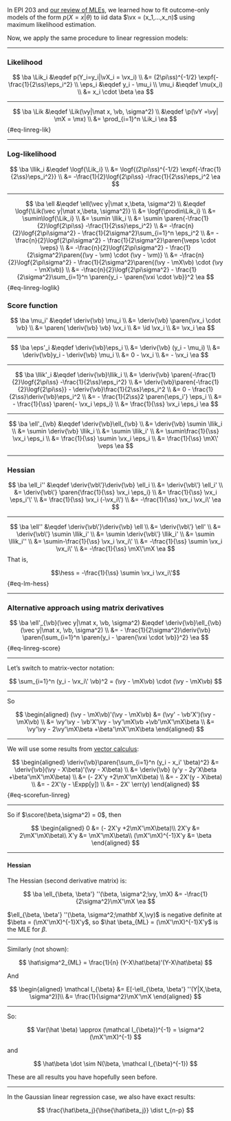 :::{.notes}

In EPI 203 and [our review of MLEs](intro-MLEs.qmd#sec-intro-MLEs),
we learned how to fit outcome-only models of the form $p(X=x|\theta)$
to iid data $\vx = (x_1,…,x_n)$ using maximum likelihood estimation.

Now, we apply the same procedure to linear regression models:

:::

---

### Likelihood

$$
\ba
\Lik_i &\eqdef p(Y_i=y_i|\vX_i = \vx_i)
\\
&= (2\pi\ss)^{-1/2} \expf{-\frac{1}{2\ss}\eps_i^2}
\\
\eps_i &\eqdef y_i - \mu_i
\\
\mu_i &\eqdef \mu(x_i)
\\
&= x_i \cdot \beta
\ea
$$

---

$$
\ba
\Lik &\eqdef \Lik(\vy|\mat x, \vb, \sigma^2) 
\\
&\eqdef \p(\vY =\vy| \mX = \mx)
\\
&= \prod_{i=1}^n \Lik_i
\ea
$$ {#eq-linreg-lik}

---

### Log-likelihood

$$
\ba
\llik_i &\eqdef \logf{\Lik_i}
\\
&=  \logf{(2\pi\ss)^{-1/2} \expf{-\frac{1}{2\ss}\eps_i^2}}
\\
&=  -\frac{1}{2}\logf{2\pi\ss} -\frac{1}{2\ss}\eps_i^2
\ea
$$

---

$$
\ba
\ell &\eqdef \ell(\vec y|\mat x,\beta, \sigma^2)
\\
&\eqdef \logf{\Lik(\vec y|\mat x,\beta, \sigma^2)}
\\
&= \logf{\prodin\Lik_i}
\\
&= \sumin\logf{\Lik_i}
\\
&= \sumin \llik_i
\\
&= \sumin \paren{-\frac{1}{2}\logf{2\pi\ss} -\frac{1}{2\ss}\eps_i^2}
\\
&= -\frac{n}{2}\logf{2\pi\sigma^2} -
\frac{1}{2\sigma^2}\sum_{i=1}^n \eps_i^2
\\
&= -\frac{n}{2}\logf{2\pi\sigma^2} -
\frac{1}{2\sigma^2}\paren{\veps \cdot \veps}
\\
&= -\frac{n}{2}\logf{2\pi\sigma^2} -
\frac{1}{2\sigma^2}\paren{(\vy - \vm) \cdot (\vy - \vm)}
\\
&= -\frac{n}{2}\logf{2\pi\sigma^2} -
\frac{1}{2\sigma^2}\paren{(\vy - \mX\vb) \cdot (\vy - \mX\vb)}
\\
&= -\frac{n}{2}\logf{2\pi\sigma^2} -
\frac{1}{2\sigma^2}\sum_{i=1}^n \paren{y_i - \paren{\vxi \cdot \vb}}^2
\ea
$$ {#eq-linreg-loglik}

### Score function

$$
\ba
\mu_i' &\eqdef \deriv{\vb} \mu_i
\\
&= \deriv{\vb} \paren{\vx_i \cdot \vb}
\\
&= \paren{ \deriv{\vb} \vb} \vx_i
\\
&= \id \vx_i 
\\
&= \vx_i
\ea
$$

---

$$
\ba
\eps'_i &\eqdef \deriv{\vb}\eps_i
\\
&= \deriv{\vb} (y_i - \mu_i)
\\
&=  \deriv{\vb}y_i - \deriv{\vb} \mu_i
\\
&=  0 - \vx_i
\\
&=  - \vx_i
\ea
$$

---

$$
\ba
\llik'_i &\eqdef \deriv{\vb}\llik_i
\\
&= \deriv{\vb} \paren{-\frac{1}{2}\logf{2\pi\ss} -\frac{1}{2\ss}\eps_i^2}
\\
&= \deriv{\vb}\paren{-\frac{1}{2}\logf{2\pi\ss}} - \deriv{\vb}\frac{1}{2\ss}\eps_i^2
\\
&= 0 - \frac{1}{2\ss}\deriv{\vb}\eps_i^2
\\
&= - \frac{1}{2\ss}2 \paren{\eps_i'} \eps_i
\\
&= - \frac{1}{\ss} \paren{- \vx_i \eps_i}
\\
&= \frac{1}{\ss} \vx_i \eps_i
\ea
$$

---

$$
\ba
\ell'_{\vb}
&\eqdef \deriv{\vb}\ell_{\vb}
\\
&= \deriv{\vb} \sumin \llik_i
\\
&= \sumin \deriv{\vb} \llik_i
\\
&= \sumin \llik_i'
\\
&= \sumin\frac{1}{\ss} \vx_i \eps_i
\\
&= \frac{1}{\ss} \sumin \vx_i \eps_i
\\
&= \frac{1}{\ss} \mX\' \veps
\ea
$$

---

### Hessian

$$
\ba
\ell_i'' &\eqdef \deriv{\vb\'}\deriv{\vb} \ell_i
\\
&= \deriv{\vb\'} \ell_i'
\\
&= \deriv{\vb\'} \paren{\frac{1}{\ss} \vx_i \eps_i}
\\
&= \frac{1}{\ss} \vx_i \eps_i'\'
\\
&= \frac{1}{\ss} \vx_i (-\vx_i\')
\\
&= -\frac{1}{\ss} \vx_i \vx_i\'
\ea
$$

---

$$
\ba
\ell'' &\eqdef \deriv{\vb\'}\deriv{\vb} \ell
\\
&= \deriv{\vb\'} \ell'
\\
&= \deriv{\vb\'} \sumin \llik_i'
\\
&= \sumin \deriv{\vb\'} \llik_i'
\\
&= \sumin \llik_i''
\\
&= \sumin-\frac{1}{\ss} \vx_i \vx_i\'
\\
&= -\frac{1}{\ss} \sumin \vx_i \vx_i\'
\\
&= -\frac{1}{\ss} \mX\'\mX
\ea
$$
That is,

$$\hess = -\frac{1}{\ss} \sumin \vx_i \vx_i\'$${#eq-lm-hess}

---

### Alternative approach using matrix derivatives

$$
\ba
\ell'_{\vb}(\vec y|\mat x, \vb, \sigma^2)
&\eqdef \deriv{\vb}\ell_{\vb}(\vec y|\mat x, \vb, \sigma^2)
\\
&= -
\frac{1}{2\sigma^2}\deriv{\vb}
\paren{\sum_{i=1}^n \paren{y_i - \paren{\vxi \cdot \vb}}^2}
\ea
$$ {#eq-linreg-score}

---

::: notes
Let's switch to matrix-vector notation:
:::

$$
\sum_{i=1}^n (y_i - \vx_i\' \vb)^2
= (\vy - \mX\vb) \cdot (\vy - \mX\vb)
$$

---

So

$$
\begin{aligned}
(\vy - \mX\vb)'(\vy - \mX\vb)
&= (\vy' - \vb'X')(\vy - \mX\vb)
\\ &= \vy'\vy - \vb'X'\vy - \vy'\mX\vb +\vb'\mX'\mX\beta
\\ &= \vy'\vy - 2\vy'\mX\beta +\beta'\mX'\mX\beta
\end{aligned}
$$

---

::: notes
We will use some results from [vector calculus](math-prereqs.qmd#sec-vector-calculus):
:::

$$
\begin{aligned}
\deriv{\vb}\paren{\sum_{i=1}^n (y_i - x_i' \beta)^2}
&= \deriv{\vb}(\vy - X\beta)'(\vy - X\beta)
\\ &= \deriv{\vb} (y'y - 2y'X\beta +\beta'\mX'\mX\beta)
\\ &= (- 2X'y +2\mX'\mX\beta)
\\ &= - 2X'(y - X\beta)
\\ &= - 2X'(y - \Expp[y])
\\ &= - 2X' \err(y)
\end{aligned}
$${#eq-scorefun-linreg}

---

So if $\score(\beta,\sigma^2) = 0$, then

$$
\begin{aligned}
0 &= (- 2X'y +2\mX'\mX\beta)\\
2X'y &= 2\mX'\mX\beta\\
X'y &= \mX'\mX\beta\\
(\mX'\mX)^{-1}X'y &= \beta
\end{aligned}
$$

---

#### Hessian

The Hessian (second derivative matrix) is:

$$
\ba
\ell_{\beta, \beta'} ''(\beta, \sigma^2;\vy, \mX)
&= -\frac{1}{2\sigma^2}\mX'\mX
\ea
$$

$\ell_{\beta, \beta'} ''(\beta, \sigma^2;\mathbf X,\vy)$  is negative definite at $\beta = (\mX'\mX)^{-1}X'y$, so $\hat \beta_{ML} = (\mX'\mX)^{-1}X'y$ is the MLE for $\beta$.

---

Similarly (not shown):

$$
\hat\sigma^2_{ML} = \frac{1}{n} (Y-X\hat\beta)'(Y-X\hat\beta)
$$

And

$$
\begin{aligned}
\mathcal I_{\beta} &= E[-\ell_{\beta, \beta'} ''(Y|X,\beta, \sigma^2)]\\
&= \frac{1}{\sigma^2}\mX'\mX
\end{aligned}
$$

---

So:

$$
Var(\hat \beta) \approx (\mathcal I_{\beta})^{-1} = \sigma^2 (\mX'\mX)^{-1}
$$

and

$$
\hat\beta \dot \sim N(\beta, \mathcal I_{\beta}^{-1})
$$

:::{.notes}

These are all results you have hopefully seen before.

:::

---

In the Gaussian linear regression case, we also have exact results:

$$
\frac{\hat\beta_j}{\hse{\hat\beta_j}} \dist t_{n-p}
$$
